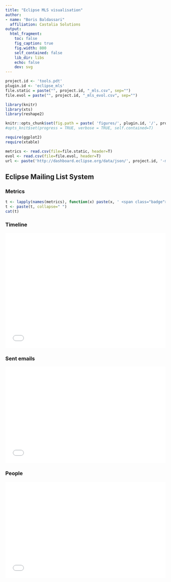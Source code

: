 ```yaml
---
title: "Eclipse MLS visualisation"
author:
- name: "Boris Baldassari"
  affiliation: Castalia Solutions
output:
  html_fragment:
    toc: false
    fig_caption: true
    fig.width: 800
    self_contained: false
    lib_dir: libs
    echo: false
    dev: svg
---
```


```r
project.id <- 'tools.pdt'
plugin.id <- 'eclipse_mls'
file.static = paste("", project.id, "_mls.csv", sep="")
file.evol = paste("", project.id, "_mls_evol.csv", sep="")

library(knitr)
library(xts)
library(reshape2)

knitr::opts_chunk$set(fig.path = paste( 'figures/', plugin.id, '/', project.id, '/', sep=""))
#opts_knit$set(progress = TRUE, verbose = TRUE, self.contained=T)

require(ggplot2)
require(xtable)

metrics <- read.csv(file=file.static, header=T)
evol <- read.csv(file=file.evol, header=T)
url <- paste('http://dashboard.eclipse.org/data/json/', project.id, '-mls-prj-static.json', sep='');
```

## Eclipse Mailing List System

### Metrics

<p>
```r
t <- lapply(names(metrics), function(x) paste(x, ' <span class="badge">', metrics[[x]], '</span>, ', sep=''))
t <- paste(t, collapse=" ")
cat(t)
```
</p>

### Timeline

<iframe src="/projects/figures/eclipse_mls/`r project.id`/mls_evol_summary.html" frameborder="0" style="width: 100%; height: 360px"></iframe>

### Sent emails

<div class="row">
<div class="col-md-12">
<iframe src="/projects/figures/eclipse_mls/`r project.id`/mls_evol_sent.html" frameborder="0" style="width: 100%; height: 300px"></iframe>
</div></div>

### People

<iframe src="/projects/figures/eclipse_mls/`r project.id`/mls_evol_people.html" frameborder="0" style="width: 100%; height: 300px"></iframe>
